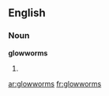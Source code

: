 ==English==

===Noun===
'''glowworms'''

# {{plural of|[[glowworm]]}}

[[ar:glowworms]]
[[fr:glowworms]]